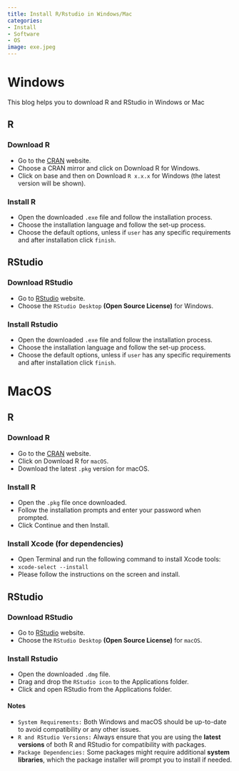 ```yaml
---
title: Install R/Rstudio in Windows/Mac
categories:
- Install
- Software
- OS
image: exe.jpeg
---
```


# Windows

This blog helps you to download R and RStudio in Windows or Mac

## R

### Download R 

::: callout-note
-   Go to the [CRAN](https://cran.r-project.org/) website. 
-   Choose a CRAN mirror and click on Download R for Windows.
-   Click on base and then on Download `R x.x.x` for Windows (the latest version will be shown).
:::

### Install R

::: callout-note
-   Open the downloaded `.exe` file and follow the installation process.
-   Choose the installation language and follow the set-up process.
-   Choose the default options, unless if `user` has any specific requirements and after installation     click `finish`.
:::

## RStudio

### Download RStudio

::: callout-note
-   Go to [RStudio](https://posit.co/download/rstudio-desktop/) website.
-   Choose the `RStudio Desktop` **(Open Source License)** for Windows.
:::

### Install Rstudio

::: callout-note
-   Open the downloaded `.exe` file and follow the installation process.
-   Choose the installation language and follow the set-up process.
-   Choose the default options, unless if `user` has any specific requirements and after installation     click `finish`.
:::

# MacOS

## R

### Download R 

::: callout-note
-   Go to the [CRAN](https://cran.r-project.org/) website. 
-   Click on Download R for `macOS`.
-   Download the latest `.pkg` version for macOS.
:::

### Install R

::: callout-note
-   Open the `.pkg` file once downloaded.
-   Follow the installation prompts and enter your password when prompted.
-   Click Continue and then Install.
:::

### Install Xcode (for dependencies)

::: callout-tip
-   Open Terminal and run the following command to install Xcode tools:
-   `xcode-select --install`
-   Please follow the instructions on the screen and install.
:::

## RStudio

### Download RStudio

::: callout-note
-   Go to [RStudio](https://posit.co/download/rstudio-desktop/) website.
-   Choose the `RStudio Desktop` **(Open Source License)** for `macOS`.
:::

### Install Rstudio

::: callout-note
-   Open the downloaded `.dmg` file.
-   Drag and drop the `RStudio icon` to the Applications folder.
-   Click and open RStudio from the Applications folder.
:::


#### Notes

::: callout-important
-   `System Requirements:` Both Windows and macOS should be up-to-date to avoid compatibility or any     other issues.
-   `R and RStudio Versions:` Always ensure that you are using the **latest versions** of both R and     RStudio for compatibility with packages.
-   `Package Dependencies:` Some packages might require additional **system libraries**, which the        package installer will prompt you to install if needed.
:::
